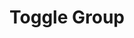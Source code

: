 ---
title: 'Toggle Group'
description: 'A component that allows the user to select one or more options from a set.'
---